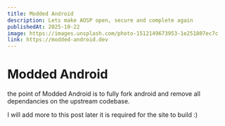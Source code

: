```yaml
---
title: Modded Android
description: Lets make AOSP open, secure and complete again
publishedAt: 2025-10-22
image: https://images.unsplash.com/photo-1512149673953-1e251807ec7c
link: https://modded-android.dev
---
```


# Modded Android

the point of Modded Android is to fully fork android and remove all dependancies on the upstream codebase. 

I will add more to this post later it is required for the site to build :)
